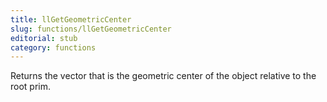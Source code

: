 ```yaml
---
title: llGetGeometricCenter
slug: functions/llGetGeometricCenter
editorial: stub
category: functions
---
```


<LSLFunction
	name="llGetGeometricCenter"
	returnType="vector"
/>

Returns the vector that is the geometric center of the object relative to the root prim.
